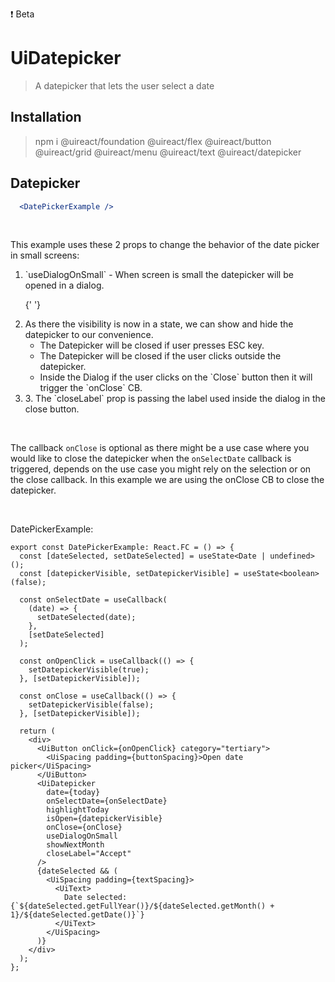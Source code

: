 

<UiBadge category="warning">❗️ Beta</UiBadge>

# UiDatepicker
<Metadata packageName='datepicker' packageJson={packageJson} />

> A datepicker that lets the user select a date

## Installation

> npm i @uireact/foundation @uireact/flex @uireact/button @uireact/grid @uireact/menu @uireact/text @uireact/datepicker

## Datepicker

```jsx live scope={{DatePickerExample}}
  <DatePickerExample />
```

<br />

This example uses these 2 props to change the behavior of the date picker in small screens:

<ol>
  <li>`useDialogOnSmall` - When screen is small the datepicker will be opened in a dialog.</li>

{' '}

<li>
  As there the visibility is now in a state, we can show and hide the datepicker to our convenience.
  <ul>
    <li> The Datepicker will be closed if user presses ESC key. </li>
    <li> The Datepicker will be closed if the user clicks outside the datepicker. </li>
    <li> Inside the Dialog if the user clicks on the `Close` button then it will trigger the `onClose` CB. </li>
  </ul>
</li>

  <li> 3. The `closeLabel` prop is passing the label used inside the dialog in the close button. </li>
</ol>

<br />

The callback `onClose` is optional as there might be a use case where you would like to close the datepicker when the `onSelectDate` callback
is triggered, depends on the use case you might rely on the selection or on the close callback. In this example we are using the
onClose CB to close the datepicker.

<br />

DatePickerExample:

```tsx
export const DatePickerExample: React.FC = () => {
  const [dateSelected, setDateSelected] = useState<Date | undefined>();
  const [datepickerVisible, setDatepickerVisible] = useState<boolean>(false);

  const onSelectDate = useCallback(
    (date) => {
      setDateSelected(date);
    },
    [setDateSelected]
  );

  const onOpenClick = useCallback(() => {
    setDatepickerVisible(true);
  }, [setDatepickerVisible]);

  const onClose = useCallback(() => {
    setDatepickerVisible(false);
  }, [setDatepickerVisible]);

  return (
    <div>
      <UiButton onClick={onOpenClick} category="tertiary">
        <UiSpacing padding={buttonSpacing}>Open date picker</UiSpacing>
      </UiButton>
      <UiDatepicker
        date={today}
        onSelectDate={onSelectDate}
        highlightToday
        isOpen={datepickerVisible}
        onClose={onClose}
        useDialogOnSmall
        showNextMonth
        closeLabel="Accept"
      />
      {dateSelected && (
        <UiSpacing padding={textSpacing}>
          <UiText>
            Date selected: {`${dateSelected.getFullYear()}/${dateSelected.getMonth() + 1}/${dateSelected.getDate()}`}
          </UiText>
        </UiSpacing>
      )}
    </div>
  );
};
```
